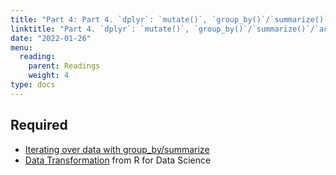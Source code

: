 ```yaml
---
title: "Part 4: Part 4. `dplyr`: `mutate()`, `group_by()`/`summarize()`/`across`"
linktitle: "Part 4. `dplyr`: `mutate()`, `group_by()`/`summarize()`/`across`"
date: "2022-01-26"
menu:
  reading:
    parent: Readings
    weight: 4
type: docs
---
```


## Required

- [Iterating over data with group_by/summarize](https://ubc-dsci.github.io/introduction-to-datascience/wrangling.html#iterating-over-data-with-group_by-summarize) 
- [Data Transformation](https://r4ds.had.co.nz/transform.html) from R for Data Science